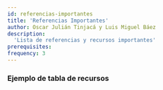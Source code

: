 ```yaml
---
id: referencias-importantes
title: 'Referencias Importantes'
author: Oscar Julián Tinjacá y Luis Miguel Báez
description:
  'Lista de referencias y recursos importantes'
prerequisites:
frequency: 3
---
```



### Ejemplo de tabla de recursos

<Resources>
	<Resource source="CPH" title="18.1 - Finding Ancestors" />
	<Resource
		source="AryanshS"
		title="Binary Lifting"
		url="https://sendtoaryansh.gitbook.io/informatics-notes/binary-lifting-gold-part-1"
	/>
	<Resource
		source="SecondThread"
		title="Tree Basics - Binary Lifting"
		url="https://codeforces.com/blog/entry/81527"
	/>
</Resources>
